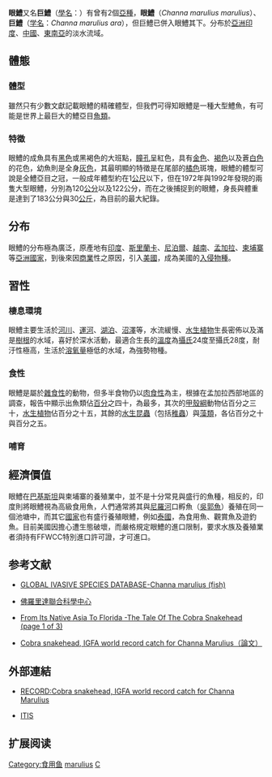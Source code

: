 {{Speciesbox
| name = 眼鱧 
| image = Channa marulius.jpg
| image_width = 250px
| image_caption = 守護著幼魚的成年眼鱧
| status = LC
| status_system = IUCN3.1
| genus = Channa
| species = marulius
| authority = [[弗朗西斯·布坎南-漢密爾頓|Hamilton]], 1822
| synonyms = *''Channa marulia''<br /><small>Hamilton, 1822</small>
*''Channa ara'' {{small|(Deraniyagala, 1945)}}
*''Channa marulius ara''<br /><small>Deraniyagala, 1945</small>
*''Ophicephalus grandinosus''<br /><small>Cuvier, 1831</small>
*''Ophicephalus leucopunctatus''<br /><small>Sykes, 1839</small>
*''Ophicephalus marulius''<br /><small>Hamilton, 1822</small>
*''Ophicephalus marulius ara''<br /><small>Deraniyagala, 1945</small>
*''Ophicephalus sowara''<br /><small>Cuvier, 1831</small>
*''Ophiocephalus aurolineatus''<br /><small>Day, 1870</small>
}}

'''眼鱧'''又名'''巨鱧'''（[[學名|學名]]：''{{lang|la|Channa marulius}}''）有曾有2個[[亞種|亞種]]，'''眼鱧'''（''Channa marulius marulius''）、'''巨鱧'''（[[学名|学名]]：''Channa marulius ara''），但巨鱧已併入眼鱧其下。分布於[[亞洲|亞洲]][[印度|印度]]、[[中國|中國]]、[[東南亞|東南亞]]的淡水流域。

==體態==
===體型===
雖然只有少數文獻記載眼鱧的精確體型，但我們可得知眼鱧是一種大型鱧魚，有可能是世界上最巨大的鱧亞目[[魚類|魚類]]。

===特徵===
眼鱧的成魚具有[[黑色|黑色]]或黑褐色的大班點，[[瞳孔|瞳孔]]呈紅色，具有[[金色|金色]]、[[褐色|褐色]]以及蒼[[白色|白色]]的花色，幼魚則是全身[[灰色|灰色]]，其最明顯的特徵是在尾部的[[橘色|橘色]]斑塊，眼鱧的體型可說是全鱧亞目之冠，一般成年體型約在1[[公尺|公尺]]以下，但在1972年與1992年發現的兩隻大型眼鱧，分別為120[[公分|公分]]以及122公分，而在之後捕捉到的眼鱧，身長與體重是達到了183公分與30[[公斤|公斤]]，為目前的最大紀錄。

==分布==
眼鱧的分布極為廣泛，原產地有[[印度|印度]]、[[斯里蘭卡|斯里蘭卡]]、[[尼泊爾|尼泊爾]]、[[越南|越南]]、[[孟加拉|孟加拉]]、[[柬埔寨|柬埔寨]]等[[亞洲|亞洲]][[國家|國家]]，到後來因[[商業|商業]]性之原因，引入[[美國|美國]]，成為美國的[[入侵物種|入侵物種]]。

==習性==
===棲息環境===
眼鱧主要生活於[[河川|河川]]、[[運河|運河]]、[[湖泊|湖泊]]、[[沼澤|沼澤]]等，水流緩慢、[[水生植物|水生植物]]生長密佈以及滿是[[樹根|樹根]]的水域，喜好於深水活動，最適合生長的[[溫度|溫度]]為[[攝氏|攝氏]]24度至攝氏28度，耐汙性極高，生活於[[溶氧量|溶氧量]]極低的水域，為強勢物種。

===食性===
眼鱧是屬於[[雜食性|雜食性]]的動物，但多半食物仍以[[肉食性|肉食性]]為主，根據在孟加拉西部地區的調查，報告中顯示出魚類佔[[百分比|百分]]之四十，為最多，其次的[[甲殼綱|甲殼綱]]動物佔百分之三十，[[水生植物|水生植物]]佔百分之十五，其餘的[[水生昆蟲|水生昆蟲]]（包括[[稚蟲|稚蟲]]）與[[藻類|藻類]]，各佔百分之十與百分之五。

===哺育===
==經濟價值==
眼鱧在[[巴基斯坦|巴基斯坦]]與柬埔寨的養殖業中，並不是十分常見與盛行的魚種，相反的，印度則將眼鱧視為高級食用魚，人們通常將其與[[尼羅河|尼羅河]]口孵魚（[[吳郭魚|吳郭魚]]）養殖在同一個池塘中，而其它[[國家|國家]]也有盛行養殖眼鱧，例如[[泰國|泰國]]，為食用魚、觀賞魚及遊釣魚。目前美國因擔心遭生態破壞，而嚴格規定眼鱧的進口限制，要求水族及養殖業者須持有FFWCC特別進口許可證，才可進口。

==参考文献==
* {{en}}[http://www.issg.org/database/species/ecology.asp?si=520&fr=1&sts=sss GLOBAL IVASIVE SPECIES DATABASE-Channa marulius (fish)]
* {{en}}[https://web.archive.org/web/20081206154128/http://fisc.er.usgs.gov/Snakehead_circ_1251/html/channa_marulius.html 佛羅里達聯合科學中心]
*{{en}}[https://web.archive.org/web/20090220120415/http://carpecarpio.com/snakeheadfishing.html From Its Native Asia To Florida -The Tale Of The Cobra Snakehead (page 1 of 3)]
* {{en}}[https://web.archive.org/web/20091013180935/http://www.megafishingthailand.com/index2.php?option=com_content&do_pdf=1&id=130 Cobra snakehead, IGFA world record catch for Channa Marulius（論文）]

==外部連結==
* {{en}}[https://web.archive.org/web/20090108083818/http://www.megafishingthailand.com/content/view/130/45/ RECORD:Cobra snakehead, IGFA world record catch for Channa Marulius]
* {{en}}[http://www.itis.gov/servlet/SingleRpt/SingleRpt?search_topic=TSN&search_value=166663 ITIS] {{Wayback|url=http://www.itis.gov/servlet/SingleRpt/SingleRpt?search_topic=TSN&search_value=166663 |date=20210120140211 }}

== 扩展阅读 ==
{{refbegin}}
{{wikispecies-inline|眼鱧 }}
{{refend}}
{{Taxonbar|from=Q620617}}

[[Category:食用鱼|Category:食用鱼]]
[[Category:鱧屬|marulius]]
[[Category:1822年描述的魚類|C]]